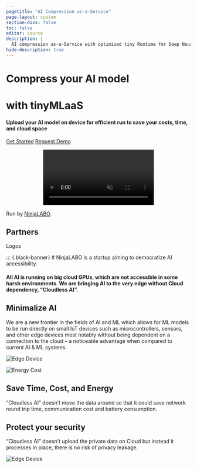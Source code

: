 ```yaml
---
pagetitle: "AI Compression as-a-Service"
page-layout: custom
section-divs: false
toc: false
editor: source
description: |
  AI compression as-a-Service with optimized tiny Runtime for Deep Neural Network (DNN)
hide-description: true
---
```


::: {.hero-title}

# [Compress your AI model]{.accented-text}
# with tinyMLaaS

#### Upload your AI model on device for efficient run to save your costs, time, and cloud space

::: {.hero-buttons}
[Get Started](http://51.15.135.247:8501/){.btn-action-primary .btn-action .btn .btn-success .btn-lg role="button"}
[Request Demo](https://forms.gle/zKjaeEzqoVu7a9vQ8){#btn-guide .btn-action .btn .btn-light .btn-lg role="button"}
:::

:::
<video id="myVideo" autoplay muted playsinline loop controls style="width: 60%; height: auto; display: block; margin: 0 auto;">
  <source src="images/mvp2.mp4" type="video/mp4">
</video>

::: {.hero-content}
Run by [NinjaLABO](https://ninjalabo.ai).
:::

::: {.gray-banner}
# Partners

Logos
:::

::: {.black-banner}
# [NinjaLABO]{.accented-text} is a startup aiming to democratize AI accessibility.

#### All AI is running on big cloud GPUs, which are not accessible in some harsh environments. We are bringing AI to the very edge without Cloud dependency, "Cloudless AI".

::: {.feature-card}
::: {.feature-text}
## Minimalize AI
We are a new frontier in the fields of AI and ML which allows for ML models to be run directly on small IoT devices such as microcontrollers, sensors, and other edge devices most notably without being dependent on a connection to the cloud – a noticeable advantage when compared to current AI & ML systems. 
:::
<div class="image-container">
  <img src="images/edge_device.jpg" alt="Edge Device">
</div>

:::

::: {.feature-card}
<div class="image-container">
  <img src="images/energy_cost.jpg" alt="Energy Cost">
</div>

::: {.feature-text}
## Save Time, Cost, and Energy
"Cloudless AI" doesn't move the data around so that it could save network round trip time, communication cost and battery consumption.  
:::

:::

::: {.feature-card}
::: {.feature-text}
## Protect your security
"Cloudless AI" doesn't upload the private data on Cloud but instead it processes in place, there is no risk of privacy leakage. 
:::
<div class="image-container">
  <img src="images/data_security.jpg" alt="Edge Device">
</div>

:::